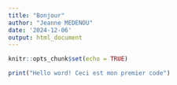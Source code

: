 ```yaml
---
title: "Bonjour"
author: "Jeanne MEDENOU"
date: '2024-12-06'
output: html_document
---
```


```r
knitr::opts_chunk$set(echo = TRUE)
```


```r
print("Hello word! Ceci est mon premier code")
```

